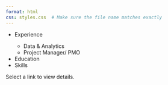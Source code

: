 ```yaml
---
format: html
css: styles.css  # Make sure the file name matches exactly
---
```


```{=html}
<div class="container">
  <!-- Left Column -->
  <div class="left-column">
    <ul class="no-bullets">
      <li><a onclick="loadSection('experience')">Experience</a></li>
      <ul class="no-bullets">
        <li><a onclick="loadSection('data-analytics')">Data & Analytics</a></li>
        <li><a onclick="loadSection('project-manager')">Project Manager/ PMO</a></li>
      </ul>
      <li><a onclick="loadSection('education')">Education</a></li>
      <li><a onclick="loadSection('skills')">Skills</a></li>
    </ul>
  </div>

  <!-- Right Column -->
  <div class="right-column" id="content">
    <!-- Default content -->
    <p>Select a link to view details.</p>
  </div>
</div>

<script>
  // Function to load the selected section
  function loadSection(sectionId) {
    const contentDiv = document.getElementById("content");

    // Prevent the default link behavior (e.g., navigating to a new page)
    event.preventDefault();
    
    // Debug the file path
    console.log(`Fetching: sections/${sectionId}.md`);

    // Fetch the content from the external file
    fetch(`/sections/${sectionId}.md`)
      .then(response => response.text())
      .then(data => {
        // Render the Markdown content as HTML
        contentDiv.innerHTML = marked.parse(data);
      })
      .catch(error => {
        console.error("Error loading section:", error);
        contentDiv.innerHTML = "<p>Error loading content.</p>";
      });
  }
</script>

<!-- Include the Marked.js library for Markdown rendering -->
<script src="https://cdn.jsdelivr.net/npm/marked/marked.min.js"></script>
```

